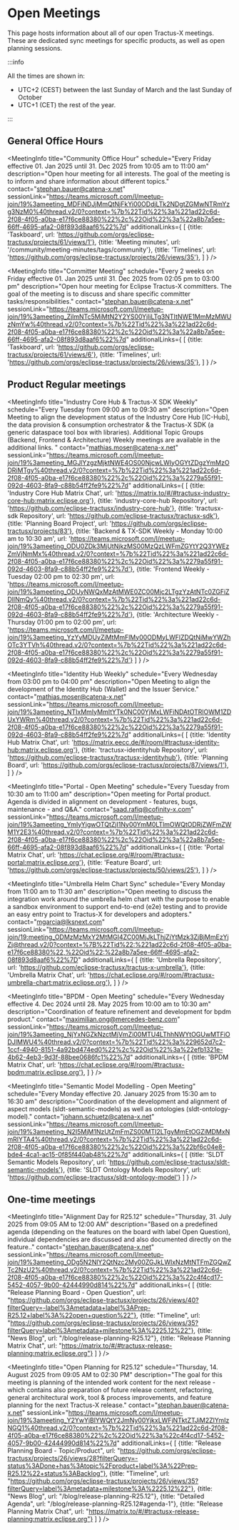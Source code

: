 
# Open Meetings

This page hosts information about all of our open Tractus-X meetings.
These are dedicated sync meetings for specific products, as well as open planning sessions.

:::info

All the times are shown in:
- UTC+2 (CEST) between the last Sunday of March and the last Sunday of October
- UTC+1 (CET) the rest of the year.

:::

## General Office Hours

<MeetingInfo title="Community Office Hour"
             schedule="Every Friday effective 01. Jan 2025 until 31. Dec 2025 from 10:05 am to 11:00 am"
             description="Open hour meeting for all interests. The goal of the meeting is to inform and share information about different topics."
             contact="stephan.bauer@catena-x.net"
             sessionLink="https://teams.microsoft.com/l/meetup-join/19%3ameeting_MDFiNDJjMmQtNjFkYi00ODdjLTk2NDgtZGMwNTRmYzg3NzM0%40thread.v2/0?context=%7b%22Tid%22%3a%221ad22c6d-2f08-4f05-a0ba-e17f6ce88380%22%2c%22Oid%22%3a%22a8b7a5ee-66ff-4695-afa2-08f893d8aaf6%22%7d"
             additionalLinks={
                [
                    {title: 'Taskboard', url: 'https://github.com/orgs/eclipse-tractusx/projects/61/views/1'},
                    {title: 'Meeting minutes', url: '/community/meeting-minutes/tags/community'},
                    {title: 'Timelines', url: 'https://github.com/orgs/eclipse-tractusx/projects/26/views/35'},
                ]
             }
/>

<MeetingInfo title="NewJoiner - Office Hour"
             schedule="No dedicated schedule - session needs to be requested"
             description="Are you new to Eclipse Tractus-X and looking for your first insights? Join our New Joiner Session to learn the essentials about the project, how to get started, and how you can contribute. This session is designed to help new members understand the key aspects of Eclipse Tractus-X. If you’re interested in joining, please contact Stephan Bauer."
             contact="stephan.bauer@catena-x.net"
             sessionLink="https://teams.microsoft.com/l/meetup-join/19%3ameeting_ZjAzYzVjZGEtZjEwNC00NDI5LWEwODEtN2RhNmI0NDEzNTI2%40thread.v2/0?context=%7b%22Tid%22%3a%221ad22c6d-2f08-4f05-a0ba-e17f6ce88380%22%2c%22Oid%22%3a%22a8b7a5ee-66ff-4695-afa2-08f893d8aaf6%22%7d"
/>

<MeetingInfo title="Committer Meeting"
             schedule="Every 2 weeks on Friday effective 01. Jan 2025 until 31. Dec 2025 from 02:05 pm to 03:00 pm"
             description="Open hour meeting for Eclipse Tractus-X committers. The goal of the meeting is to discuss and share specific committer tasks/responsibilities."
             contact="stephan.bauer@catena-x.net"
             sessionLink="https://teams.microsoft.com/l/meetup-join/19%3ameeting_ZjlmNTc5MjMtN2Y2YS00YjliLTg3NTItNWE1MmMzMWUzNmYw%40thread.v2/0?context=%7b%22Tid%22%3a%221ad22c6d-2f08-4f05-a0ba-e17f6ce88380%22%2c%22Oid%22%3a%22a8b7a5ee-66ff-4695-afa2-08f893d8aaf6%22%7d"
             additionalLinks={
                [
                    {title: 'Taskboard', url: 'https://github.com/orgs/eclipse-tractusx/projects/61/views/6'},
                    {title: 'Timelines', url: 'https://github.com/orgs/eclipse-tractusx/projects/26/views/35'},
                ]
             }
/>

## Product Regular meetings

<MeetingInfo title="Industry Core Hub & Tractus-X SDK Weekly"
             schedule="Every Tuesday from 09:00 am to 09:30 am"
             description="Open Meeting to align the development status of the Industry Core Hub [IC-Hub], the data provision & consumption orchestrator & the Tractus-X SDK (a generic dataspace tool box with libraries). Additional Topic Groups (Backend, Frontend & Architecture) Weekly meetings are available in the additional links. "
             contact="mathias.moser@catena-x.net"
             sessionLink="https://teams.microsoft.com/l/meetup-join/19%3ameeting_MGJlYzgzMjktNWE4OS00NjcwLWIyOGYtZDgzYmMzODRiMTgy%40thread.v2/0?context=%7b%22Tid%22%3a%221ad22c6d-2f08-4f05-a0ba-e17f6ce88380%22%2c%22Oid%22%3a%2279a55f91-092d-4603-8fa9-c88b54ff2fe9%22%7d"
             additionalLinks={
                [
                    {title: 'Industry Core Hub Matrix Chat', url: 'https://matrix.to/#/#tractusx-industry-core-hub:matrix.eclipse.org'},
                    {title: 'industry-core-hub Repository', url: 'https://github.com/eclipse-tractusx/industry-core-hub'},
                    {title: 'tractusx-sdk Repository', url: 'https://github.com/eclipse-tractusx/tractusx-sdk'},
                    {title: 'Planning Board Project', url: 'https://github.com/orgs/eclipse-tractusx/projects/83'},
                    {title: 'Backend & TX-SDK Weekly - Monday 10:00 am to 10:30 am', url: 'https://teams.microsoft.com/l/meetup-join/19%3ameeting_ODU0ZDk3MjUtNjkzMS00MzQzLWFmZGYtY2Q3YWEzZmVjNmMx%40thread.v2/0?context=%7b%22Tid%22%3a%221ad22c6d-2f08-4f05-a0ba-e17f6ce88380%22%2c%22Oid%22%3a%2279a55f91-092d-4603-8fa9-c88b54ff2fe9%22%7d'},
                    {title: 'Frontend Weekly - Tuesday 02:00 pm to 02:30 pm', url: 'https://teams.microsoft.com/l/meetup-join/19%3ameeting_ODUyNWQxMzAtMWE0ZC00Mjc2LTgzYzAtNTc0ZGFiZDllNmQy%40thread.v2/0?context=%7b%22Tid%22%3a%221ad22c6d-2f08-4f05-a0ba-e17f6ce88380%22%2c%22Oid%22%3a%2279a55f91-092d-4603-8fa9-c88b54ff2fe9%22%7d'},
                    {title: 'Architecture Weekly - Thursday 01:00 pm to 02:00 pm', url: 'https://teams.microsoft.com/l/meetup-join/19%3ameeting_YzYyMDUyZjMtMmFlMy00ODMyLWFlZDQtNjMwYWZhOTc3YTVh%40thread.v2/0?context=%7b%22Tid%22%3a%221ad22c6d-2f08-4f05-a0ba-e17f6ce88380%22%2c%22Oid%22%3a%2279a55f91-092d-4603-8fa9-c88b54ff2fe9%22%7d'}
                ]
             }
/>

<MeetingInfo title="EDC Weekly | Extended"
             schedule="Every Tuesday from 10:30 am to 11:00 am"
             description="Open house meeting to support with anything EDC related. You have questions about EDC, problems running/ configuring EDC in your environment or want to know what´s next in EDC and when to expect? This is the place to ask all these questions."
             contact="lars.blaumeiser@cofinity-x.com"
             sessionLink="https://eclipse.zoom.us/j/85945828202?pwd=YODkCen20BOQV9WNJEeNFM8zaOlxo9.1"
/>

<MeetingInfo title="Identity Hub Weekly"
             schedule="Every Wednesday from 03:00 pm to 04:00 pm"
             description="Open Meeting to align the development of the Identity Hub (Wallet) and the Issuer Service."
             contact="mathias.moser@catena-x.net"
             sessionLink="https://teams.microsoft.com/l/meetup-join/19%3ameeting_NTIxMmIyMmItYTk0NC00YjMxLWFiNDAtOTRlOWM1ZDUxYWRm%40thread.v2/0?context=%7b%22Tid%22%3a%221ad22c6d-2f08-4f05-a0ba-e17f6ce88380%22%2c%22Oid%22%3a%2279a55f91-092d-4603-8fa9-c88b54ff2fe9%22%7d"
             additionalLinks={
                [
                    {title: 'Identity Hub Matrix Chat', url: 'https://matrix.eecc.de/#/room/#tractusx-identity-hub:matrix.eclipse.org'},
                    {title: 'tractusx-identityhub Repository', url: 'https://github.com/eclipse-tractusx/tractusx-identityhub'},
                    {title: 'Planning Board', url: 'https://github.com/orgs/eclipse-tractusx/projects/87/views/1'},
                ]
             }
/>

<MeetingInfo title="Portal - Open Meeting"
             schedule="Every Tuesday from 10:30 am to 11:00 am"
             description="Open meeting for Portal product. Agenda is divided in alignment on development - features, bugs, maintenance - and Q&A."
             contact="saad.rafiq@cofinity-x.com"
             sessionLink="https://teams.microsoft.com/l/meetup-join/19%3ameeting_YmIyYjgwOTQtZjI1Ny00YmM0LTlmOWQtODRjZWFmZWM1Y2E3%40thread.v2/0?context=%7b%22Tid%22%3a%221ad22c6d-2f08-4f05-a0ba-e17f6ce88380%22%2c%22Oid%22%3a%22a8b7a5ee-66ff-4695-afa2-08f893d8aaf6%22%7d"
             additionalLinks={
                [
                    {title: 'Portal Matrix Chat', url: 'https://chat.eclipse.org/#/room/#tractusx-portal:matrix.eclipse.org'},
                    {title: 'Feature Board', url: 'https://github.com/orgs/eclipse-tractusx/projects/50/views/25'},
                ]
             }
/>

<MeetingInfo title="Umbrella Helm Chart Sync"
             schedule="Every Monday from 11:00 am to 11:30 am"
             description="Open meeting to discuss the integration work around the umbrella helm chart with the purpose to enable a sandbox environment to support end-to-end (e2e) testing and to provide an easy entry point to Tractus-X for developers and adopters."
             contact="mgarcia@lksnext.com"
             sessionLink="https://teams.microsoft.com/l/meetup-join/19:meeting_ODMzMzMxY2MtMGI4ZC00MjJkLThjZjYtMzk3ZjBjMmEzYjZj@thread.v2/0?context=%7B%22Tid%22:%221ad22c6d-2f08-4f05-a0ba-e17f6ce88380%22,%22Oid%22:%22a8b7a5ee-66ff-4695-afa2-08f893d8aaf6%22%7D"
             additionalLinks={
                [
                    {title: 'Umbrella Repository', url: 'https://github.com/eclipse-tractusx/tractus-x-umbrella'},
                    {title: 'Umbrella Matrix Chat', url: 'https://chat.eclipse.org/#/room/#tractusx-umbrella-chart:matrix.eclipse.org'},
                ]
             }
/>

<MeetingInfo title="BPDM - Open Meeting"
             schedule="Every Wednesday effective 4. Dec 2024 until 28. May 2025 from 10:00 am to 10:30 am"
             description="Coordination of feature refinement and development for bpdm product."
             contact="maximilian.ong@mercedes-benz.com"
             sessionLink="https://teams.microsoft.com/l/meetup-join/19%3ameeting_NjYxNGZkNzctMjVmZi00MTU4LThhNWYtOGUwMTFiODJlMWU4%40thread.v2/0?context=%7b%22Tid%22%3a%229652d7c2-1ccf-4940-8151-4a92bd474ed0%22%2c%22Oid%22%3a%22efb1321e-4b62-4eb3-9d3f-88bee0686fc1%22%7d"
             additionalLinks={
                [
                    {title: 'BPDM Matrix Chat', url: 'https://chat.eclipse.org/#/room/#tractusx-bpdm:matrix.eclipse.org'},
                ]
             }
/>

<MeetingInfo title="Semantic Model Modelling - Open Meeting"
             schedule="Every Monday effective 20. January 2025 from 15:30 am to 16:30 am"
             description="Coordination of the development and alignment of aspect models (sldt-semantic-models) as well as ontologies (sldt-ontology-model)."
             contact="johann.schuetz@catena-x.net"
             sessionLink="https://teams.microsoft.com/l/meetup-join/19%3ameeting_N2I5MjM1NzUtZmFmZS00MTI2LTgyMmEtOGZiMDMxNmRlYTA4%40thread.v2/0?context=%7b%22Tid%22%3a%221ad22c6d-2f08-4f05-a0ba-e17f6ce88380%22%2c%22Oid%22%3a%22bf6c04e8-bde4-4ca1-ac15-0f85f440ab48%22%7d"
             additionalLinks={
                [
                    {title: 'SLDT Semantic Models Repository', url: 'https://github.com/eclipse-tractusx/sldt-semantic-models'},
                    {title: 'SLDT Ontology Models Repository', url: 'https://github.com/eclipse-tractusx/sldt-ontology-model'}
                ]
             }
/>

## One-time meetings

<MeetingInfo title="Alignment Day for R25.12"
             schedule="Thursday, 31. July 2025 from 09:05 AM to 12:00 AM"
             description="Based on a predefined agenda (depending on the features on the board with label Open Question), individual dependencies are discussed and also documented directly on the feature.."
             contact="stephan.bauer@catena-x.net"
             sessionLink="https://teams.microsoft.com/l/meetup-join/19%3ameeting_ODg5N2NlY2QtNzc2My00ZGJkLWIxNzMtNTFmZGQwZTc2NzU2%40thread.v2/0?context=%7b%22Tid%22%3a%221ad22c6d-2f08-4f05-a0ba-e17f6ce88380%22%2c%22Oid%22%3a%22c4f4cd17-5452-4057-9b00-42444990d814%22%7d"
             additionalLinks={
                 [
                     {title: "Release Planning Board - Open Question", url: "https://github.com/orgs/eclipse-tractusx/projects/26/views/40?filterQuery=-label%3Ametadata+label%3APrep-R25.12+label%3A%22open+question%22"},
                     {title: "Timeline", url: "https://github.com/orgs/eclipse-tractusx/projects/26/views/35?filterQuery=label%3Ametadata+milestone%3A%2225.12%22"},
                     {title: "News Blog", url: "/blog/release-planning-R25.12"},
                     {title: "Release Planning Matrix Chat", url: "https://matrix.to/#/#tractusx-release-planning:matrix.eclipse.org"}
                 ]
             }
/>

<MeetingInfo title="Open Planning for R25.12"
             schedule="Thursday, 14. August 2025 from 09:05 AM to 02:30 PM"
             description="The goal for this meeting is planning of the intended work content for the next release - which contains also preparation of future release content, refactoring, general architectural work, tool & process improvements, and feature planning for the next Tractus-X release."
             contact="stephan.bauer@catena-x.net"
             sessionLink="https://teams.microsoft.com/l/meetup-join/19%3ameeting_Y2YwYjBlYWQtY2JmNy00YjkxLWFjNTktZTJiM2ZlYmIzNGQ1%40thread.v2/0?context=%7b%22Tid%22%3a%221ad22c6d-2f08-4f05-a0ba-e17f6ce88380%22%2c%22Oid%22%3a%22c4f4cd17-5452-4057-9b00-42444990d814%22%7d"
             additionalLinks={
                 [
                     {title: "Release Planning Board - Topic/Product", url: "https://github.com/orgs/eclipse-tractusx/projects/26/views/28?filterQuery=-status%3ADone+has%3Atopic%2Fproduct+label%3A%22Prep-R25.12%22+status%3ABacklog"},
                     {title: "Timeline", url: "https://github.com/orgs/eclipse-tractusx/projects/26/views/35?filterQuery=label%3Ametadata+milestone%3A%2225.12%22"},
                     {title: "News Blog", url: "/blog/release-planning-R25.12"},
                     {title: "Detailed Agenda", url: "/blog/release-planning-R25.12#agenda-1"},
                     {title: "Release Planning Matrix Chat", url: "https://matrix.to/#/#tractusx-release-planning:matrix.eclipse.org"}
                 ]
             }
/>
